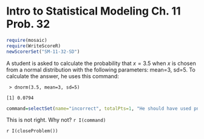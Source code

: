 Intro to Statistical Modeling Ch. 11 Prob. 32
========================================================
```r
require(mosaic)
require(WriteScoreR)
newScorerSet("SM-11-32-SD")
```

A student is asked to calculate the probability that $x=3.5$ when $x$ is chosen from a normal distribution with the following parameters: mean=3, sd=5.  To calculate the answer, he uses this command:    

<code>
\> dnorm(3.5, mean=3, sd=5)    
[1] 0.0794
</code> 

```r
command=selectSet(name="incorrect", totalPts=1, "He should have used pnorm"=FALSE, "The parameters are wrong"=FALSE, "The answer is zero since the variable x is continuous"=TRUE, "He should have used qnorm"=FALSE)
```
This is not right.  Why not? `r I(command)`

`r I(closeProblem())`


